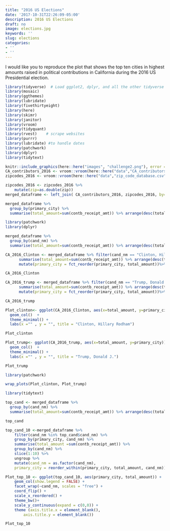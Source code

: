 ```yaml
---
title: "2016 US Elections"
date: '2017-10-31T22:26:09-05:00'
description: 2016 US Elections
draft: no
image: elections.jpg
keywords: ''
slug: elections
categories:
- ''
- ''
---
```


I would like you to reproduce the plot that shows the top ten cities in highest amounts raised in political contributions in California during the 2016 US Presidential election.


```r
library(tidyverse)  # Load ggplot2, dplyr, and all the other tidyverse packages
library(mosaic)
library(ggthemes)
library(lubridate)
library(fivethirtyeight)
library(here)
library(skimr)
library(janitor)
library(vroom)
library(tidyquant)
library(rvest)    # scrape websites
library(purrr)  
library(lubridate) #to handle dates
library(patchwork)
library(dplyr)
library(tidytext)

```

```r

knitr::include_graphics(here::here("images", "challenge2.png"), error = FALSE)
CA_contributors_2016 <- vroom::vroom(here::here("data","CA_contributors_2016.csv"))
zipcodes_2016 <- vroom::vroom(here::here("data","zip_code_database.csv"))

zipcodes_2016 <- zipcodes_2016 %>%
    mutate(zip=as.double(zip))
merged_dataframe <- left_join( CA_contributors_2016, zipcodes_2016, by="zip")

merged_dataframe %>%
  group_by(primary_city) %>%
  summarise(total_amount=sum(contb_receipt_amt)) %>% arrange(desc(total_amount)) %>% slice(1:10)

library(patchwork)
library(dplyr)

merged_dataframe %>%
  group_by(cand_nm) %>%
  summarise(total_amount=sum(contb_receipt_amt)) %>% arrange(desc(total_amount)) %>% slice(1:10)

CA_2016_Clinton <- merged_dataframe %>% filter(cand_nm == "Clinton, Hillary Rodham") %>% group_by(primary_city) %>%
      summarise(total_amount=sum(contb_receipt_amt)) %>% arrange(desc(total_amount)) %>%
      mutate(primary_city = fct_reorder(primary_city, total_amount))%>%  slice (1:10)

CA_2016_Clinton

CA_2016_trump <- merged_dataframe %>% filter(cand_nm == "Trump, Donald J.") %>% group_by(primary_city) %>%
      summarise(total_amount=sum(contb_receipt_amt)) %>% arrange(desc(total_amount))%>%
      mutate(primary_city = fct_reorder(primary_city, total_amount))%>%  slice (1:10)

CA_2016_trump

Plot_clinton<- ggplot(CA_2016_Clinton, aes(x=total_amount, y=primary_city)) + 
  geom_col()  + 
  theme_minimal() + 
  labs(x ="" , y = "", title = "Clinton, Hillary Rodham") 

Plot_clinton

Plot_trump<- ggplot(CA_2016_trump, aes(x=total_amount, y=primary_city)) + 
  geom_col()  + 
  theme_minimal() + 
  labs(x ="" , y = "", title = "Trump, Donald J.") 

Plot_trump

library(patchwork)

wrap_plots(Plot_clinton, Plot_trump)

library(tidytext)

top_cand <- merged_dataframe %>%
  group_by(cand_nm) %>%
  summarise(total_amount=sum(contb_receipt_amt)) %>% arrange(desc(total_amount)) %>% slice(1:10)

top_cand

top_cand_10 <-merged_dataframe %>%
    filter(cand_nm %in% top_cand$cand_nm) %>% 
    group_by(primary_city, cand_nm) %>% 
    summarise(total_amount =sum(contb_receipt_amt)) %>% 
    group_by(cand_nm) %>%
    slice(1:10) %>% 
    ungroup %>% 
    mutate(cand_nm = as.factor(cand_nm),
    primary_city = reorder_within(primary_city, total_amount, cand_nm)) 

Plot_top_10 <- ggplot(top_cand_10, aes(primary_city, total_amount)) +
    geom_col(show.legend = FALSE) +
    facet_wrap(~cand_nm, scales = "free") +
    coord_flip() +
    scale_x_reordered() +
    theme_bw()+
    scale_y_continuous(expand = c(0,0)) + 
    theme (axis.title.x = element_blank(), 
        axis.title.y = element_blank())

Plot_top_10



```